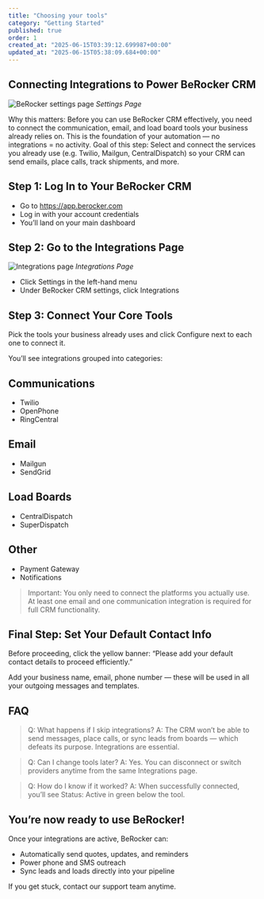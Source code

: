 ```yaml
---
title: "Choosing your tools"
category: "Getting Started"
published: true
order: 1
created_at: "2025-06-15T03:39:12.699987+00:00"
updated_at: "2025-06-15T05:38:09.684+00:00"
---
```


## Connecting Integrations to Power BeRocker CRM

![BeRocker settings page](/images/berocker-settings-page.png)
_Settings Page_

<Info>
  Why this matters: Before you can use BeRocker CRM effectively, you need to connect the
  communication, email, and load board tools your business already relies on. This is the foundation
  of your automation — no integrations = no activity.
</Info>

<Info>
  Goal of this step: Select and connect the services you already use (e.g. Twilio, Mailgun,
  CentralDispatch) so your CRM can send emails, place calls, track shipments, and more.
</Info>

## Step 1: Log In to Your BeRocker CRM

- Go to https://app.berocker.com
- Log in with your account credentials
- You’ll land on your main dashboard

## Step 2: Go to the Integrations Page

![Integrations page](/images/integrations-page.png)
_Integrations Page_

- Click Settings in the left-hand menu
- Under BeRocker CRM settings, click Integrations

## Step 3: Connect Your Core Tools

Pick the tools your business already uses and click Configure next to each one to connect it.

You’ll see integrations grouped into categories:

## Communications

- Twilio
- OpenPhone
- RingCentral

## Email

- Mailgun
- SendGrid

## Load Boards

- CentralDispatch
- SuperDispatch

## Other

- Payment Gateway
- Notifications

> Important: You only need to connect the platforms you actually use. At least one email and one communication integration is required for full CRM functionality.

## Final Step: Set Your Default Contact Info

<Info>
  Before proceeding, click the yellow banner: “Please add your default contact details to proceed
  efficiently.”
</Info>

Add your business name, email, phone number — these will be used in all your outgoing messages and templates.

## FAQ

> Q: What happens if I skip integrations? A: The CRM won’t be able to send messages, place calls, or sync leads from boards — which defeats its purpose. Integrations are essential.

> Q: Can I change tools later? A: Yes. You can disconnect or switch providers anytime from the same Integrations page.

> Q: How do I know if it worked? A: When successfully connected, you’ll see Status: Active in green below the tool.

## You’re now ready to use BeRocker!

Once your integrations are active, BeRocker can:

- Automatically send quotes, updates, and reminders
- Power phone and SMS outreach
- Sync leads and loads directly into your pipeline

If you get stuck, contact our support team anytime.
